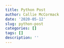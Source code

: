 ```yaml
---
title: Python Post
author: Callie McCormack
date: '2020-05-12'
slug: python-post
categories: []
tags: []
description: ''
---
```

